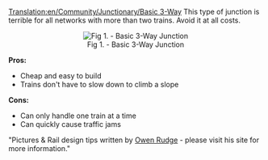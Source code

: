 [[Translation:en/Community/Junctionary/Basic 3-Way]]
This type of junction is terrible for all networks with more than two trains. Avoid it at all costs.

<center>[[File:en/Community/Junctionary/3way basic3.png|center|frame|Fig 1. - Basic 3-Way Junction]]</center>


'''Pros:'''

*Cheap and easy to build
*Trains don't have to slow down to climb a slope


'''Cons:'''

*Can only handle one train at a time
*Can quickly cause traffic jams



"Pictures & Rail design tips written by [http://www.owenrudge.net/TT/ Owen Rudge] - please visit his site for more information."